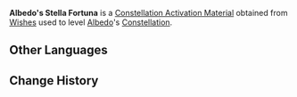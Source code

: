 {{Item Infobox
|id           = 001138
|image        = Item Stella Fortuna (5 Star).png
|type         = Constellation Activation Materials
|group        = Stella Fortuna
|rarity       = 5
|description  = [[Albedo]]'s Constellation Activation Material
|source1      = [[Wishes]]
}}
'''Albedo's Stella Fortuna''' is a [[Constellation Activation Material]] obtained from [[Wishes]] used to level [[Albedo]]'s [[Constellation]].

==Other Languages==
{{Other Languages|default_hidden = 1
|en      = Albedo's Stella Fortuna
|zhs     = 阿贝多的命星
|zhs_rm  = Ābèiduō de Mìng Xīng
|zht     = 阿貝多的命星
|zht_rm  = Ābèiduō de Mìng Xīng
|ja      = アルベドの星屑
|ja_rm   = Arubedo no Hoshikuzu
|ko      = 알베도의 운명의 별
|ko_rm   = 
|es      = Stella Fortuna de Albedo
|fr      = Stella Fortuna d'Albedo
|ru      = Удача Альбедо
|th      = ดวงดาวแห่งชีวิตของ Albedo
|th_rm   = Duanggdao Haeng Chiwit Khong Albedo
|vi      = Cung Mệnh Của Albedo
|de      = Stella Fortuna von Albedo
|id      = Albedo's Stella Fortuna
|pt      = Constelação do Albedo
}}

==Change History==
{{Change History|1.2}}